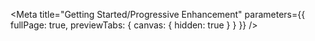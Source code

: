 
<Meta
  title="Getting Started/Progressive Enhancement"
  parameters={{ fullPage: true, previewTabs: { canvas: { hidden: true } } }}
/>

<ProgressiveEnhancement theme="bcgov" />
